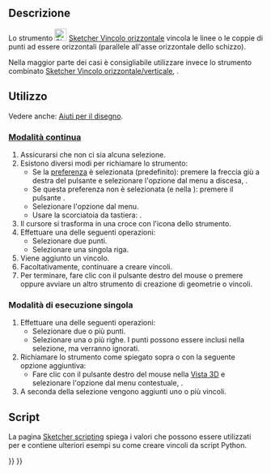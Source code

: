 <languages/>

{{Docnav/it
|[[Sketcher_ConstrainHorVer/it|Orizzontale/verticale]]
|[[Sketcher_ConstrainVertical/it|Verticale]]
|[[Sketcher_Workbench/it|Sketcher]]
|IconL=Sketcher_ConstrainHorVer.svg
|IconR=Sketcher_ConstrainVertical.svg
|IconC=Workbench_Sketcher.svg
}}

{{GuiCommand/it
|Name=Sketcher ConstrainHorizontal
|Name/it=Sketcher Vincolo orizzontale
|MenuLocation=Schizzo → Vincoli Sketcher → Vincolo orizzontale
|Workbenches=[[Sketcher_Workbench/it|Sketcher]]
|Shortcut={{KEY|H}}
|SeeAlso=[[Sketcher_ConstrainHorVer/it|Sketcher Vincolo Orizzontale/verticale]], [[Sketcher_ConstrainVertical/it|Sketcher Vincolo verticale]]
}}

<span id="Description"></span>
==Descrizione==

Lo strumento [[Image:Sketcher_ConstrainHorizontal.svg|24px]] [[Sketcher_ConstrainHorizontal/it|Sketcher Vincolo orizzontale]] vincola le linee o le coppie di punti ad essere orizzontali (parallele all'asse orizzontale dello schizzo).

Nella maggior parte dei casi è consigliabile utilizzare invece lo strumento combinato [[Sketcher_ConstrainHorVer/it|Sketcher Vincolo orizzontale/verticale]], {{Version/it|1.0}}.

<span id="Usage"></span>
==Utilizzo==

Vedere anche: [[Sketcher_Workbench/it#Drawing_aids|Aiuti per il disegno]].

<span id="Continue_mode"></span>
===[[Sketcher_Workbench/it#Continue_modes|Modalità continua]]===

# Assicurarsi che non ci sia alcuna selezione.
# Esistono diversi modi per richiamare lo strumento:
#* Se la [[Sketcher_Preferences/it#General|preferenza]] {{MenuCommand|Strumento automatico per orizzontale/verticale}} è selezionata (predefinito):  premere la freccia giù a destra del pulsante {{Button|[[Image:Sketcher_ConstrainHorVer.svg||x16px]][[Image:Toolbar_flyout_arrow.svg|x16px]]}} e selezionare l'opzione {{MenuCommand|[[Image:Sketcher_ConstrainHorizontal.svg|16px]] Vincolo orizzontale}} dal menu a discesa, {{Version/it|1.0}}.
#* Se questa preferenza non è selezionata (e nella {{VersionMinus/it|0.21}}): premere il pulsante {{Button|[[Image:Sketcher_ConstrainHorizontal.svg|16px]] [[Sketcher_ConstrainHorizontal/it|Vincolo orizzontale]]}}.
#* Selezionare l'opzione {{MenuCommand|Schizzo → Vincoli Sketcher → [[Image:Sketcher_ConstrainHorizontal.svg|16px]] Vincolo orizzontale}} dal menu.
#* Usare la scorciatoia da tastiera: {{KEY|H}}.
# Il cursore si trasforma in una croce con l'icona dello strumento.
# Effettuare una delle seguenti operazioni:
#* Selezionare due punti.
#* Selezionare una singola riga.
# Viene aggiunto un vincolo.
# Facoltativamente, continuare a creare vincoli.
# Per terminare, fare clic con il pulsante destro del mouse o premere {{KEY|Esc}} oppure avviare un altro strumento di creazione di geometrie o vincoli.

<span id="Run-once_mode"></span>
===Modalità di esecuzione singola===

# Effettuare una delle seguenti operazioni:
#* Selezionare due o più punti.
#* Selezionare una o più righe. I punti possono essere inclusi nella selezione, ma verranno ignorati.
# Richiamare lo strumento come spiegato sopra o con la seguente opzione aggiuntiva:
#* Fare clic con il pulsante destro del mouse nella [[3D_view/it|Vista 3D]] e selezionare l'opzione {{MenuCommand|[[Image:Sketcher_ConstrainHorizontal.svg|16px]] Vincolo orizzontale}} dal menu contestuale, {{Version/it|1.0}}.
# A seconda della selezione vengono aggiunti uno o più vincoli.

<span id="Scripting"></span>
== Script ==

{{Code|code=Sketch.addConstraint(Sketcher.Constraint('Horizontal', Line))}}

La pagina [[Sketcher_scripting/it|Sketcher scripting]] spiega i valori che possono essere utilizzati per {{incode|Line}} e contiene ulteriori esempi su come creare vincoli da script Python.


{{Docnav/it
|[[Sketcher_ConstrainHorVer/it|Orizzontale/verticale]]
|[[Sketcher_ConstrainVertical/it|Verticale]]
|[[Sketcher_Workbench/it|Sketcher]]
|IconL=Sketcher_ConstrainHorVer.svg
|IconR=Sketcher_ConstrainVertical.svg
|IconC=Workbench_Sketcher.svg
}}

{{Sketcher_Tools_navi{{#translation:}}}}
{{Userdocnavi{{#translation:}}}}